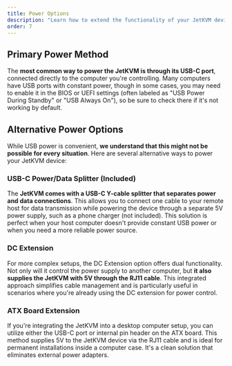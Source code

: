 ```yaml
---
title: Power Options
description: "Learn how to extend the functionality of your JetKVM device through the customizable RJ-12 extension port."
order: 7
---
```


## Primary Power Method

The **most common way to power the JetKVM is through its USB-C port**, connected directly to the computer you're controlling. Many computers have USB ports with constant power, though in some cases, you may need to enable it in the BIOS or UEFI settings (often labeled as "USB Power During Standby" or "USB Always On"), so be sure to check there if it's not working by default.

## Alternative Power Options

While USB power is convenient, **we understand that this might not be possible for every situation**. Here are several alternative ways to power your JetKVM device:

### USB-C Power/Data Splitter (Included)

The **JetKVM comes with a USB-C Y-cable splitter that separates power and data connections**. This allows you to connect one cable to your remote host for data transmission while powering the device through a separate 5V power supply, such as a phone charger (not included). This solution is perfect when your host computer doesn't provide constant USB power or when you need a more reliable power source.

### DC Extension

For more complex setups, the DC Extension option offers dual functionality. Not only will it control the power supply to another computer, but **it also supplies the JetKVM with 5V through the RJ11 cable**. This integrated approach simplifies cable management and is particularly useful in scenarios where you're already using the DC extension for power control.

### ATX Board Extension

If you're integrating the JetKVM into a desktop computer setup, you can utilize either the USB-C port or internal pin header on the ATX board. This method supplies 5V to the JetKVM device via the RJ11 cable and is ideal for permanent installations inside a computer case. It's a clean solution that eliminates external power adapters.
